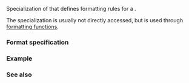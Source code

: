 {{cpp/title|formatter{{small|&lt;std::chrono::sys_info&gt;}}}}
{{cpp/chrono/sys_info/navbar}}

{{ddcl|header=chrono|since=c++20|
template&lt; class CharT &gt;
struct formatter&lt;std::chrono::sys_info, CharT&gt;;
}}

Specialization of {{lc|std::formatter}} that defines formatting rules for a {{lc|std::chrono::sys_info}}.

The {{lc|std::formatter}} specialization is usually not directly accessed, but is used through [[cpp/utility/format|formatting functions]].

===Format specification===
{{cpp/chrono/format spec begin}}
{{cpp/chrono/format spec rows/zone}}
{{cpp/chrono/format spec fail}}
{{cpp/chrono/format spec rows/year}}
{{cpp/chrono/format spec rows/month}}
{{cpp/chrono/format spec rows/day}}
{{cpp/chrono/format spec rows/weekday}}
{{cpp/chrono/format spec rows/date}}
{{cpp/chrono/format spec rows/time}}
{{cpp/chrono/format spec rows/count}}
{{cpp/chrono/format spec rows/others}}
{{cpp/chrono/format spec end}}

===Example===
{{example
|code=
|output=
}}

===See also===
{{dsc begin}}
{{dsc inc|cpp/utility/format/dsc format}}
{{dsc end}}

{{langlinks|de|es|ja|ru|zh}}